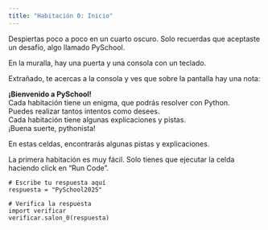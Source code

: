 ```yaml
---
title: "Habitación 0: Inicio"
---
```


Despiertas poco a poco en un cuarto oscuro.
Solo recuerdas que aceptaste un desafío, algo llamado PySchool. 

En la muralla, hay una puerta y una consola con un teclado.

Extrañado, te acercas a la consola y ves que sobre la pantalla hay una nota:

<div class="alert alert-info">
**¡Bienvenido a PySchool!**  
Cada habitación tiene un enigma, que podrás resolver con Python.  
Puedes realizar tantos intentos como desees.  
Cada habitación tiene algunas explicaciones y pistas.  
¡Buena suerte, pythonista!
</div>

::: {.callout-tip collapse="true"}
En estas celdas, encontrarás algunas pistas y explicaciones.

La primera habitación es muy fácil. Solo tienes que ejecutar la celda haciendo click en "Run Code".
:::

```pyodide-python
# Escribe tu respuesta aquí
respuesta = "PySchool2025"

# Verifica la respuesta
import verificar
verificar.salon_0(respuesta)
```